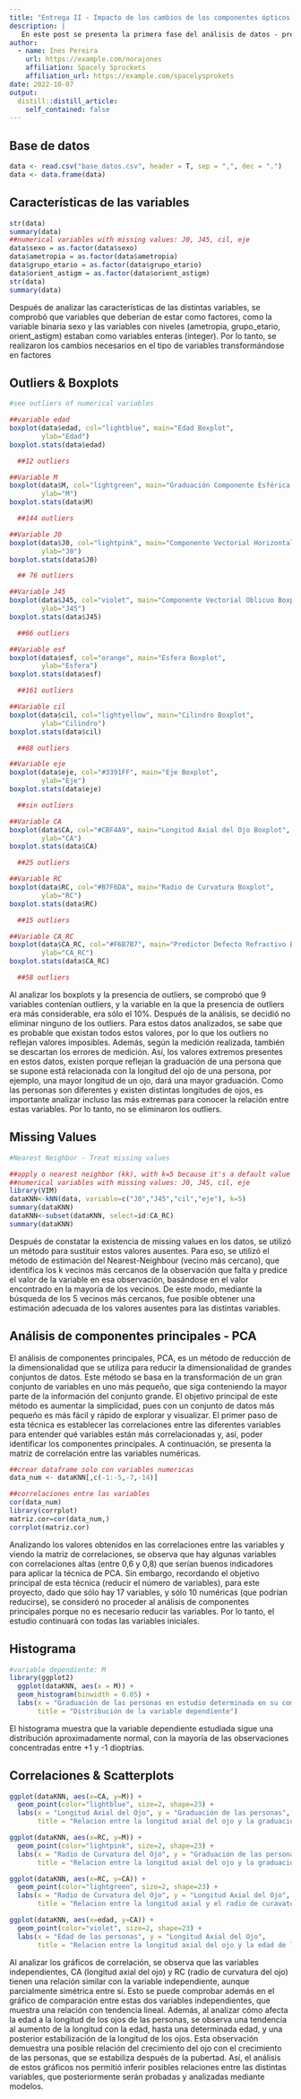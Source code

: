 ```yaml
---
title: "Entrega II - Impacto de los cambios de los componentes ópticos oculares en la refracción de los jóvenes"
description: |
   En este post se presenta la primera fase del análisis de datos - preparación de datos - en la que se analizan las características de las variables y se procesa el tratamiento de los datos. Además, se realiza un análisis gráfico de los datos.
author:
  - name: Ines Pereira
    url: https://example.com/norajones
    affiliation: Spacely Sprockets
    affiliation_url: https://example.com/spacelysprokets
date: 2022-10-07
output:
  distill::distill_article:
    self_contained: false
---
```


## Base de datos
```r
data <- read.csv("base_datos.csv", header = T, sep = ",", dec = ".")
data <- data.frame(data)
```

## Características de las variables
```r
str(data)
summary(data)
##numerical variables with missing values: J0, J45, cil, eje
data$sexo = as.factor(data$sexo)
data$ametropia = as.factor(data$ametropia)
data$grupo_etario = as.factor(data$grupo_etario)
data$orient_astigm = as.factor(data$orient_astigm)
str(data)
summary(data)
```

Después de analizar las características de las distintas variables, se comprobó que variables que deberían de estar como factores, como la variable binaria sexo y las variables con niveles (ametropia, grupo_etario, orient_astigm) estaban como variables enteras (integer). Por lo tanto, se realizaron los cambios necesarios en el tipo de variables transformándose en factores

## Outliers & Boxplots
```r
#see outliers of numerical variables

##variable edad
boxplot(data$edad, col="lightblue", main="Edad Boxplot",
        ylab="Edad")
boxplot.stats(data$edad)

  ##12 outliers

##Variable M
boxplot(data$M, col="lightgreen", main="Graduación Componente Esférica Boxplot",
        ylab="M")
boxplot.stats(data$M)

  ##144 outliers

##Variable J0
boxplot(data$J0, col="lightpink", main="Componente Vectorial Horizontal Boxplot",
        ylab="J0")
boxplot.stats(data$J0)

  ## 76 outliers

##Variable J45
boxplot(data$J45, col="violet", main="Componente Vectorial Oblicuo Boxplot",
        ylab="J45")
boxplot.stats(data$J45)

  ##66 outliers

##Variable esf
boxplot(data$esf, col="orange", main="Esfera Boxplot",
        ylab="Esfera")
boxplot.stats(data$esf)

  ##161 outliers

##Variable cil
boxplot(data$cil, col="lightyellow", main="Cilindro Boxplot",
        ylab="Cilindro")
boxplot.stats(data$cil)

  ##88 outliers 

##Variable eje
boxplot(data$eje, col="#3391FF", main="Eje Boxplot",
        ylab="Eje")
boxplot.stats(data$eje)

  ##sin outliers

##Variable CA
boxplot(data$CA, col="#CBF4A9", main="Longitud Axial del Ojo Boxplot",
        ylab="CA")
boxplot.stats(data$CA)

  ##25 outliers

##Variable RC
boxplot(data$RC, col="#B7F6DA", main="Radio de Curvatura Boxplot",
        ylab="RC")
boxplot.stats(data$RC)

  ##15 outliers

##Variable CA_RC
boxplot(data$CA_RC, col="#F6B7B7", main="Predictor Defecto Refractivo Boxplot",
        ylab="CA_RC")
boxplot.stats(data$CA_RC)

  ##58 outliers
```

Al analizar los boxplots y la presencia de outliers, se comprobó que 9 variables contenían outliers, y la variable en la que la presencia de outliers era más considerable, era sólo el 10%. Después de la análisis, se decidió no eliminar ninguno de los outliers. Para estos datos analizados, se sabe que es probable que existan todos estos valores, por lo que los outliers no reflejan valores imposibles. Además, según la medición realizada, también se descartan los errores de medición. Así, los valores extremos presentes en estos datos, existen porque reflejan la graduación de una persona que se supone está relacionada con la longitud del ojo de una persona, por ejemplo, una mayor longitud de un ojo, dará una mayor graduación. Como las personas son diferentes y existen distintas longitudes de ojos, es importante analizar incluso las más extremas para conocer la relación entre estas variables. Por lo tanto, no se eliminaron los outliers.

## Missing Values
```r
#Nearest Neighbor - Treat missing values

##apply o nearest neighbor (kk), with k=5 because it's a default value
##numerical variables with missing values: J0, J45, cil, eje
library(VIM)
dataKNN<-kNN(data, variable=c("J0","J45","cil","eje"), k=5)
summary(dataKNN)
dataKNN<-subset(dataKNN, select=id:CA_RC)
summary(dataKNN)
```

Después de constatar la existencia de missing values en los datos, se utilizó un método para sustituir estos valores ausentes. Para eso, se utilizó el método de estimación del Nearest-Neighbour (vecino más cercano), que identifica los k vecinos más cercanos de la observación que falta y predice el valor de la variable en esa observación, basándose en el valor encontrado en la mayoría de los vecinos. De este modo, mediante la búsqueda de los 5 vecinos más cercanos, fue posible obtener una estimación adecuada de los valores ausentes para las distintas variables.

## Análisis de componentes principales - PCA

El análisis de componentes principales, PCA, es un método de reducción de la dimensionalidad que se utiliza para reducir la dimensionalidad de grandes conjuntos de datos. Este método se basa en la transformación de un gran conjunto de variables en uno más pequeño, que siga conteniendo la mayor parte de la información del conjunto grande. El objetivo principal de este método es aumentar la simplicidad, pues con un conjunto de datos más pequeño es más fácil y rápido de explorar y visualizar. El primer paso de esta técnica es establecer las correlaciones entre las diferentes variables para entender qué variables están más correlacionadas y, así, poder identificar los componentes principales. A continuación, se presenta la matriz de correlación entre las variables numéricas. 

```r
##crear dataframe solo con variables numericas
data_num <- dataKNN[,c(-1:-5,-7,-14)]

##correlaciones entre las variables
cor(data_num) 
library(corrplot)
matriz.cor=cor(data_num,)
corrplot(matriz.cor)
```

Analizando los valores obtenidos en las correlaciones entre las variables y viendo la matriz de correlaciones, se observa que hay algunas variables con correlaciones altas (entre 0,6 y 0,8) que serían buenos indicadores para aplicar la técnica de PCA. Sin embargo, recordando el objetivo principal de esta técnica (reducir el número de variables), para este proyecto, dado que sólo hay 17 variables, y sólo 10 numéricas (que podrían reducirse), se consideró no proceder al análisis de componentes principales porque no es necesario reducir las variables. Por lo tanto, el estudio continuará con todas las variables iniciales.

## Histograma
```r
#variable dependiente: M
library(ggplot2)
  ggplot(dataKNN, aes(x = M)) +
  geom_histogram(binwidth = 0.05) +
  labs(x = "Graduación de las personas en estudio determinada en su componente esférica ", y = "Frecuencia",
       title = "Distribución de la variable dependiente")
```
El histograma muestra que la variable dependiente estudiada sigue una distribución aproximadamente normal, con la mayoría de las observaciones concentradas entre +1 y -1 dioptrías. 

## Correlaciones & Scatterplots
```r

ggplot(dataKNN, aes(x=CA, y=M)) +
  geom_point(color="lightblue", size=2, shape=23) + 
  labs(x = "Longitud Axial del Ojo", y = "Graduación de las personas",
       title = "Relacion entre la longitud axial del ojo y la graduación de las personas")

ggplot(dataKNN, aes(x=RC, y=M)) +
  geom_point(color="lightpink", size=2, shape=23) + 
  labs(x = "Radio de Curvatura del Ojo", y = "Graduación de las personas",
       title = "Relacion entre la longitud axial del ojo y la graduación de las personas")

ggplot(dataKNN, aes(x=RC, y=CA)) +
  geom_point(color="lightgreen", size=2, shape=23) + 
  labs(x = "Radio de Curvatura del Ojo", y = "Longitud Axial del Ojo",
       title = "Relacion entre la longitud axial y el radio de curavatura del ojo")

ggplot(dataKNN, aes(x=edad, y=CA)) +
  geom_point(color="violet", size=2, shape=23) + 
  labs(x = "Edad de las personas", y = "Longitud Axial del Ojo",
       title = "Relacion entre la longitud axial del ojo y la edad de las personas")
```

Al analizar los gráficos de correlación, se observa que las variables independientes, CA (longitud axial del ojo) y RC (radio de curvatura del ojo) tienen una relación similar con la variable independiente, aunque parcialmente simétrica entre sí. Esto se puede comprobar además en el gráfico de comparación entre estas dos variables independientes, que muestra una relación con tendencia lineal.
Además, al analizar cómo afecta la edad a la longitud de los ojos de las personas, se observa una tendencia al aumento de la longitud con la edad, hasta una determinada edad, y una posterior estabilización de la longitud de los ojos. Esta observación demuestra una posible relación del crecimiento del ojo con el crecimiento de las personas, que se estabiliza después de la pubertad. 
Así, el análisis de estos gráficos nos permitió inferir posibles relaciones entre las distintas variables, que posteriormente serán probadas y analizadas mediante modelos.